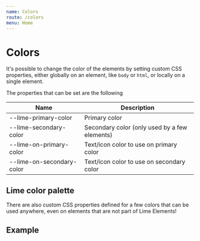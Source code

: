 ```yaml
---
name: Colors
route: /colors
menu: Home
---
```


# Colors

It's possible to change the color of the elements by setting custom CSS properties, either globally on an element, like
`body` or `html`, or locally on a single element.

The properties that can be set are the following

| Name                       | Description                                           |
| -------------------------- | ----------------------------------------------------- |
| --lime-primary-color       | Primary color                                         |
| --lime-secondary-color     | Secondary color (only used by a few elements)         |
| --lime-on-primary-color    | Text/icon color to use on primary color               |
| --lime-on-secondary-color  | Text/icon color to use on secondary color             |


## Lime color palette 

There are also custom CSS properties defined for a few colors that can be used anywhere, even on elements that are not 
part of Lime Elements!

<limel-example-color-table />

## Example

<limel-example name="limel-example-color" /> 
